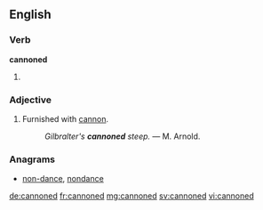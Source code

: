 ==English==

===Verb===
'''cannoned'''

# {{en-past of|cannon}}

===Adjective===
{{en-adj|-}}

# {{context|poetic|lang=en}} Furnished with [[cannon]].
#: ''Gilbralter's '''cannoned''' steep.'' &mdash; M. Arnold.

===Anagrams===
* [[non-dance#English|non-dance]], [[nondance#English|nondance]]

[[de:cannoned]]
[[fr:cannoned]]
[[mg:cannoned]]
[[sv:cannoned]]
[[vi:cannoned]]